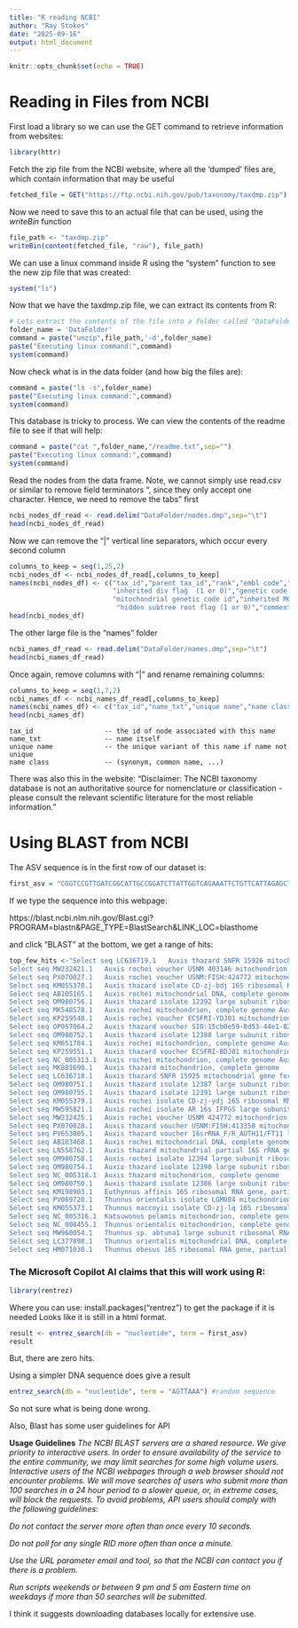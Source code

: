 ---
title: "R reading NCBI"
author: "Ray Stokes"
date: "2025-09-16"
output: html_document
---

```{r setup, include=FALSE}
knitr::opts_chunk$set(echo = TRUE)
```



# Reading in Files from NCBI


First load a library so we can use the GET command to retrieve information from websites:

```{r}
library(httr)
```


Fetch the zip file from the NCBI website, where all the 'dumped' files are, which contain information that may be useful

```{r}
fetched_file = GET("https://ftp.ncbi.nih.gov/pub/taxonomy/taxdmp.zip")
```

Now we need to save this to an actual file that can be used, using the *writeBin* function
```{r}
file_path <- "taxdmp.zip"
writeBin(content(fetched_file, "raw"), file_path)
```

We can use a linux command inside R using the "system" function to see the new zip file that was created:

```{r}
system("ls")
```

Now that we have the taxdmp.zip file, we can extract its contents from R:

```{r}
# Lets extract the contents of the file into a folder called "DataFolder"
folder_name = 'DataFolder'
command = paste("unzip",file_path,'-d',folder_name)
paste("Executing linux command:",command)
system(command)
```


Now check what is in the data folder (and how big the files are):

```{r}
command = paste("ls -s",folder_name)
paste("Executing linux command:",command)
system(command)
```

This database is tricky to process. We can view the contents of the readme file to see if that will help:
```{r}
command = paste("cat ",folder_name,"/readme.txt",sep="")
paste("Executing linux command:",command)
system(command)
```

Read the nodes from the data frame. Note, we cannot simply use read.csv or similar to remove field terminators "\t|\t", since they only accept one character. Hence, we need to remove the tabs "\t" first
```{r}
ncbi_nodes_df_read <- read.delim("DataFolder/nodes.dmp",sep="\t")
head(ncbi_nodes_df_read)
```

Now we can remove the "|" vertical line separators, which occur every second column

```{r}
columns_to_keep = seq(1,25,2)
ncbi_nodes_df <- ncbi_nodes_df_read[,columns_to_keep]
names(ncbi_nodes_df) <- c("tax_id","parent tax_id","rank","embl code","division id",
                          "inherited div flag  (1 or 0)","genetic code id","inherited GC  flag  (1 or 0)",
                          "mitochondrial genetic code id","inherited MGC flag  (1 or 0)","GenBank hidden flag (1 or 0)",
                           "hidden subtree root flag (1 or 0)","comments")
head(ncbi_nodes_df)
```


The other large file is the "names" folder

```{r}
ncbi_names_df_read <- read.delim("DataFolder/names.dmp",sep="\t")
head(ncbi_names_df_read)
```

Once again, remove columns with "|" and rename remaining columns:

```{r}
columns_to_keep = seq(1,7,2)
ncbi_names_df <- ncbi_names_df_read[,columns_to_keep]
names(ncbi_names_df) <- c("tax_id","name_txt","unique name","name class")
head(ncbi_names_df)
```


	tax_id					-- the id of node associated with this name
	name_txt				-- name itself
	unique name				-- the unique variant of this name if name not unique
	name class				-- (synonym, common name, ...)





There was also this in the website:
"Disclaimer: The NCBI taxonomy database is not an authoritative source for nomenclature or classification - please consult the relevant scientific literature for the most reliable information."




# Using BLAST from NCBI

The ASV sequence is in the first row of our dataset is:
```{r}
first_asv = "CGGTCCGTTGATCGGCATTGCCGGATCTTATTGGTCAGAAATTCTGTTCATTAGAGCTGCAGCTCTTGGTTGTAGGAGGTAGTACTCCCATTCCACGTGGGGGTTTTTTATTTCCCCGCGGTCGCCCCAACCAAAGACATGGGGGCATGATTCATTTGGTTTAGCCCTTTGTTTAGGGGTGTTTAACATGATATGCCTTGGT"
```


If we type the sequence into this webpage:


https://blast.ncbi.nlm.nih.gov/Blast.cgi?PROGRAM=blastn&PAGE_TYPE=BlastSearch&LINK_LOC=blasthome

and click "BLAST" at the bottom, we get a range of hits:

```{r}
top_few_hits <-"Select seq LC636719.1	Auxis thazard SNFR 15926 mitochondrial gene for 16S rRNA, partial sequence	Auxis thazard	374	374	100%	4e-99	100.00%	575	LC636719.1
Select seq MW232421.1	Auxis rochei voucher USNM 403146 mitochondrion, complete genome	Auxis rochei	374	374	100%	4e-99	100.00%	16505	MW232421.1
Select seq PX070027.1	Auxis rochei voucher USNM:FISH:424772 mitochondrion, complete genome	Auxis rochei	374	374	100%	4e-99	100.00%	16505	PX070027.1
Select seq KM055378.1	Auxis thazard isolate CD-zj-bdj 16S ribosomal RNA gene, partial sequence; mitochondrial	Auxis thazard	374	374	100%	4e-99	100.00%	573	KM055378.1
Select seq AB105165.1	Auxis rochei mitochondrial DNA, complete genome, haplotype:II Ecuadorian	Auxis rochei	374	374	100%	4e-99	100.00%	16503	AB105165.1
Select seq OM980756.1	Auxis thazard isolate 12392 large subunit ribosomal RNA gene, partial sequence; mitochondrial	Auxis thazard	374	374	100%	4e-99	100.00%	523	OM980756.1
Select seq MK548578.1	Auxis rochei mitochondrion, complete genome	Auxis rochei	374	374	100%	4e-99	100.00%	16505	MK548578.1
Select seq KP259548.1	Auxis rochei voucher ECSFRI-YDJ01 mitochondrion, complete genome	Auxis rochei	374	374	100%	4e-99	100.00%	16505	KP259548.1
Select seq OP057064.2	Auxis thazard voucher SIO:15cb0e59-8d53-44e1-82c7-643efc15c7f2 mitochondrion, complete genome	Auxis thazard	374	374	100%	4e-99	100.00%	16509	OP057064.2
Select seq OM980752.1	Auxis thazard isolate 12388 large subunit ribosomal RNA gene, partial sequence; mitochondrial	Auxis thazard	374	374	100%	4e-99	100.00%	476	OM980752.1
Select seq KM651784.1	Auxis rochei mitochondrion, complete genome	Auxis rochei	374	374	100%	4e-99	100.00%	16505	KM651784.1
Select seq KP259551.1	Auxis thazard voucher ECSFRI-BDJ01 mitochondrion, complete genome	Auxis thazard	374	374	100%	4e-99	100.00%	16509	KP259551.1
Select seq NC_005313.1	Auxis rochei mitochondrion, complete genome	Auxis rochei	374	374	100%	4e-99	100.00%	16501	NC_005313.1
Select seq MK801690.1	Auxis thazard mitochondrion, complete genome	Auxis thazard	374	374	100%	4e-99	100.00%	16506	MK801690.1
Select seq LC636718.1	Auxis thazard SNFR 15925 mitochondrial gene for 16S rRNA, partial sequence	Auxis thazard	374	374	100%	4e-99	100.00%	575	LC636718.1
Select seq OM980751.1	Auxis thazard isolate 12387 large subunit ribosomal RNA gene, partial sequence; mitochondrial	Auxis thazard	374	374	100%	4e-99	100.00%	497	OM980751.1
Select seq OM980755.1	Auxis thazard isolate 12391 large subunit ribosomal RNA gene, partial sequence; mitochondrial	Auxis thazard	374	374	100%	4e-99	100.00%	471	OM980755.1
Select seq KM055379.1	Auxis rochei isolate CD-zj-ydj 16S ribosomal RNA gene, partial sequence; mitochondrial	Auxis rochei	374	374	100%	4e-99	100.00%	571	KM055379.1
Select seq MW595821.1	Auxis rochei isolate AR 16s IFPGS large subunit ribosomal RNA gene, partial sequence; mitochondrial	Auxis rochei	374	374	100%	4e-99	100.00%	594	MW595821.1
Select seq MW232425.1	Auxis rochei voucher USNM 424772 mitochondrion, complete genome	Auxis rochei	374	374	100%	4e-99	100.00%	16509	MW232425.1
Select seq PX070028.1	Auxis thazard voucher USNM:FISH:413358 mitochondrion, complete genome	Auxis thazard	374	374	100%	4e-99	100.00%	16509	PX070028.1
Select seq PV653005.1	Auxis thazard voucher 16srRNA_F/R_AUTH11/FT11 large subunit ribosomal RNA gene, partial sequence; mitochondrial	Auxis thazard	374	374	100%	4e-99	100.00%	592	PV653005.1
Select seq AB103468.1	Auxis rochei mitochondrial DNA, complete genome, haplotype:II Mediterranean	Auxis rochei	374	374	100%	4e-99	100.00%	16503	AB103468.1
Select seq LN558762.1	Auxis thazard mitochondrial partial 16S rRNA gene, specimen voucher A.t1	Auxis thazard	368	368	100%	2e-97	99.50%	569	LN558762.1
Select seq OM980758.1	Auxis rochei isolate 12394 large subunit ribosomal RNA gene, partial sequence; mitochondrial	Auxis rochei	368	368	100%	2e-97	99.50%	528	OM980758.1
Select seq OM980754.1	Auxis thazard isolate 12390 large subunit ribosomal RNA gene, partial sequence; mitochondrial	Auxis thazard	368	368	100%	2e-97	99.50%	524	OM980754.1
Select seq NC_005318.1	Auxis thazard mitochondrion, complete genome	Auxis thazard	368	368	100%	2e-97	99.50%	16506	NC_005318.1
Select seq OM980750.1	Auxis thazard isolate 12386 large subunit ribosomal RNA gene, partial sequence; mitochondrial	Auxis thazard	368	368	100%	2e-97	99.50%	529	OM980750.1
Select seq KM198903.1	Euthynnus affinis 16S ribosomal RNA gene, partial sequence; mitochondrial	Euthynnus affinis	364	364	98%	2e-96	100.00%	394	KM198903.1
Select seq PV069720.1	Thunnus orientalis isolate LGM084 mitochondrion, complete genome	Thunnus orientalis	346	346	100%	8e-91	97.52%	16550	PV069720.1
Select seq KM055373.1	Thunnus maccoyii isolate CD-zj-lq 16S ribosomal RNA gene, partial sequence; mitochondrial	Thunnus maccoyii	346	346	100%	8e-91	97.52%	573	KM055373.1
Select seq NC_005316.1	Katsuwonus pelamis mitochondrion, complete genome	Katsuwonus pelamis	346	346	100%	8e-91	97.52%	16515	NC_005316.1
Select seq NC_008455.1	Thunnus orientalis mitochondrion, complete genome	Thunnus orientalis	346	346	100%	8e-91	97.52%	16527	NC_008455.1
Select seq MW960054.1	Thunnus sp. abtuna1 large subunit ribosomal RNA gene, partial sequence; mitochondrial	Thunnus sp. abtuna1	346	346	100%	8e-91	97.52%	561	MW960054.1
Select seq LC377898.1	Thunnus orientalis mitochondrial DNA, complete genome	Thunnus orientalis	346	346	100%	8e-91	97.52%	16527	LC377898.1
Select seq HM071030.1	Thunnus obesus 16S ribosomal RNA gene, partial sequence; mitochondrial	Thunnus obesus	346	346	100%	8e-91	97.52%	514	HM071030.1"
```






### The Microsoft Copilot AI claims that this will work using R:

```{r}
library(rentrez)
```

Where you can use: install.packages("rentrez") to get the package if it is needed
Looks like it is still in a html format. 


```{r}
result <- entrez_search(db = "nucleotide", term = first_asv)
result
```
But, there are zero hits.

Using a simpler DNA sequence does give a result

```{r}
entrez_search(db = "nucleotide", term = "AGTTAAA") #random sequence
```


So not sure what is being done wrong. 





Also, Blast has some user guidelines for API

**Usage Guidelines**
*The NCBI BLAST servers are a shared resource. We give priority to interactive users. In order to ensure availability of the service to the entire community, we may limit searches for some high volume users. Interactive users of the NCBI webpages through a web browser should not encounter problems. We will move searches of users who submit more than 100 searches in a 24 hour period to a slower queue, or, in extreme cases, will block the requests. To avoid problems, API users should comply with the following guidelines:*

*Do not contact the server more often than once every 10 seconds.*

*Do not poll for any single RID more often than once a minute.*

*Use the URL parameter email and tool, so that the NCBI can contact you if there is a problem.*

*Run scripts weekends or between 9 pm and 5 am Eastern time on weekdays if more than 50 searches will be submitted.*


I think it suggests downloading databases locally for extensive use. 



